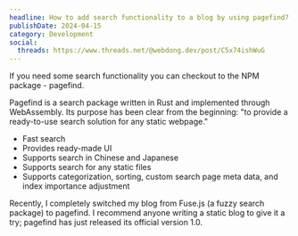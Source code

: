```yaml
---
headline: How to add search functionality to a blog by using pagefind?
publishDate: 2024-04-15
category: Development
social:
  threads: https://www.threads.net/@webdong.dev/post/C5x74ishWuG
---
```


If you need some search functionality you can checkout to the NPM package - pagefind.

Pagefind is a search package written in Rust and implemented through WebAssembly. Its purpose has been clear from the beginning: "to provide a ready-to-use search solution for any static webpage."

- Fast search
- Provides ready-made UI
- Supports search in Chinese and Japanese
- Supports search for any static files
- Supports categorization, sorting, custom search page meta data, and index importance adjustment

Recently, I completely switched my blog from Fuse.js (a fuzzy search package) to pagefind. I recommend anyone writing a static blog to give it a try; pagefind has just released its official version 1.0.
